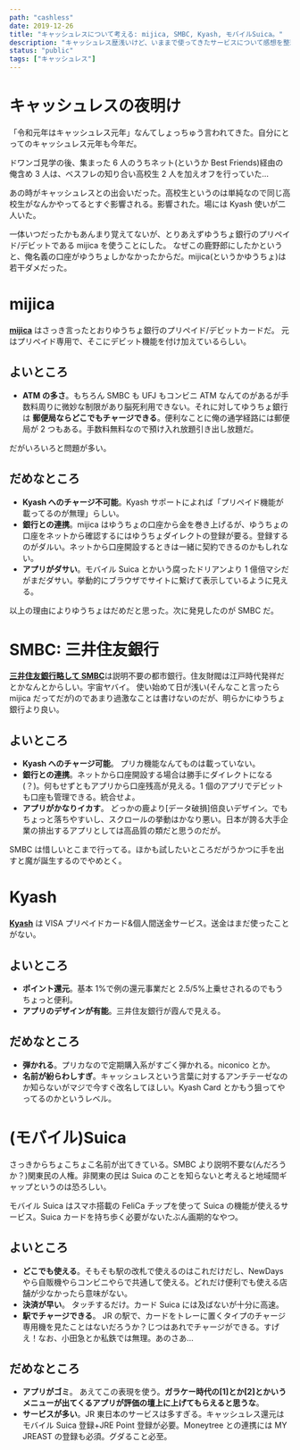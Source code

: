 ```yaml
---
path: "cashless"
date: 2019-12-26
title: "キャッシュレスについて考える: mijica, SMBC, Kyash, モバイルSuica。"
description: "キャッシュレス歴浅いけど、いままで使ってきたサービスについて感想を整理する。"
status: "public"
tags: ["キャッシュレス"]
---
```


# キャッシュレスの夜明け

「令和元年はキャッシュレス元年」なんてしょっちゅう言われてきた。自分にとってのキャッシュレス元年も今年だ。

ドワンゴ見学の後、集まった 6 人のうちネット(というか Best Friends)経由の俺含め 3 人は、ベスフレの知り合い高校生 2 人を加えオフを行っていた…

あの時がキャッシュレスとの出会いだった。高校生というのは単純なので同じ高校生がなんかやってるとすぐ影響される。影響された。場には Kyash 使いが二人いた。

一体いつだったかもあんまり覚えてないが、とりあえずゆうちょ銀行のプリペイド/デビットである mijica を使うことにした。
なぜこの鹿野郎にしたかというと、俺名義の口座がゆうちょしかなかったからだ。mijica(というかゆうちょ)は若干ダメだった。

# mijica

[**mijica**](https://www.jp-bank.japanpost.jp/kojin/card/mijica/kj_crd_mij_index.html) はさっき言ったとおりゆうちょ銀行のプリペイド/デビットカードだ。
元はプリペイド専用で、そこにデビット機能を付け加えているらしい。

## よいところ

- **ATM の多さ**。もちろん SMBC も UFJ もコンビニ ATM なんてのがあるが手数料周りに微妙な制限があり脳死利用できない。それに対してゆうちょ銀行は **郵便局ならどこでもチャージできる**。便利なことに俺の通学経路には郵便局が 2 つもある。手数料無料なので預け入れ放題引き出し放題だ。

だがいろいろと問題が多い。

## だめなところ

- **Kyash へのチャージ不可能**。Kyash サポートによれば「プリペイド機能が載ってるのが無理」らしい。
- **銀行との連携**。mijica はゆうちょの口座から金を巻き上げるが、ゆうちょの口座をネットから確認するにはゆうちょダイレクトの登録が要る。登録するのがダルい。ネットから口座開設するときは一緒に契約できるのかもしれない。
- **アプリがダサい**。モバイル Suica とかいう腐ったドリアンより 1 億倍マシだがまだダサい。挙動的にブラウザでサイトに繋げて表示しているように見える。

以上の理由によりゆうちょはだめだと思った。次に発見したのが SMBC だ。

# SMBC: 三井住友銀行

[**三井住友銀行略して SMBC**](https://www.smbc.co.jp)は説明不要の都市銀行。住友財閥は江戸時代発祥だとかなんとからしい。宇宙ヤバイ。
使い始めて日が浅い(そんなこと言ったら mijica だってだが)のであまり過激なことは書けないのだが、明らかにゆうちょ銀行より良い。

## よいところ

- **Kyash へのチャージ可能**。 プリカ機能なんてものは載っていない。
- **銀行との連携**。ネットから口座開設する場合は勝手にダイレクトになる(？)。何もせずともアプリから口座残高が見える。1 個のアプリでデビットも口座も管理できる。統合せよ。
- **アプリがかなりイカす**。 どっかの鹿より[データ破損]倍良いデザイン。でもちょっと落ちやすいし、スクロールの挙動はかなり悪い。日本が誇る大手企業の排出するアプリとしては高品質の類だと思うのだが。

SMBC は惜しいとこまで行ってる。ほかも試したいところだがうかつに手を出すと魔が誕生するのでやめとく。

# Kyash

[**Kyash**](https://kyash.co) は VISA プリペイドカード&個人間送金サービス。送金はまだ使ったことがない。

## よいところ

- **ポイント還元**。基本 1%で例の還元事業だと 2.5/5%上乗せされるのでもうちょっと便利。
- **アプリのデザインが有能**。三井住友銀行が霞んで見える。

## だめなところ

- **弾かれる**。プリカなので定期購入系がすごく弾かれる。niconico とか。
- **名前が紛らわしすぎ**。キャッシュレスという言葉に対するアンチテーゼなのか知らないがマジで今すぐ改名してほしい。Kyash Card とかもう狙ってやってるのかというレベル。

# (モバイル)Suica

さっきからちょこちょこ名前が出てきている。SMBC より説明不要な(んだろうか？)関東民の人権。非関東の民は Suica のことを知らないと考えると地域間ギャップというのは恐ろしい。

モバイル Suica はスマホ搭載の FeliCa チップを使って Suica の機能が使えるサービス。Suica カードを持ち歩く必要がないたぶん画期的なやつ。

## よいところ

- **どこでも使える**。そもそも駅の改札で使えるのはこれだけだし、NewDays やら自販機やらコンビニやらで共通して使える。どれだけ便利でも使える店舗が少なかったら意味がない。
- **決済が早い**。 タッチするだけ。カード Suica には及ばないが十分に高速。
- **駅でチャージできる**。 JR の駅で、カードをトレーに置くタイプのチャージ専用機を見たことはないだろうか？じつはあれでチャージができる。すげえ！なお、小田急とか私鉄では無理。あのさあ…

## だめなところ

- **アプリがゴミ**。 あえてこの表現を使う。**ガラケー時代の[1]とか[2]とかいうメニューが出てくるアプリが評価の壇上に上げてもらえると思うな**。
- **サービスが多い**。JR 東日本のサービスは多すぎる。キャッシュレス還元はモバイル Suica 登録+JRE Point 登録が必要。Moneytree との連携には MY JREAST の登録も必須。グダること必至。
